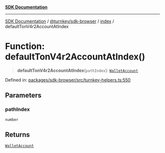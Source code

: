 [**SDK Documentation**](../../../../README.mdx)

***

[SDK Documentation](../../../../packages.mdx) / [@turnkey/sdk-browser](../../README.mdx) / [index](../README.mdx) / defaultTonV4r2AccountAtIndex

# Function: defaultTonV4r2AccountAtIndex()

> **defaultTonV4r2AccountAtIndex**(`pathIndex`): [`WalletAccount`](../interfaces/WalletAccount.mdx)

Defined in: [packages/sdk-browser/src/turnkey-helpers.ts:550](https://github.com/tkhq/sdk/blob/e1b1a69bdd608320aaf03cc2dbbf68dc0c52b28d/packages/sdk-browser/src/turnkey-helpers.ts#L550)

## Parameters

### pathIndex

`number`

## Returns

[`WalletAccount`](../interfaces/WalletAccount.mdx)
